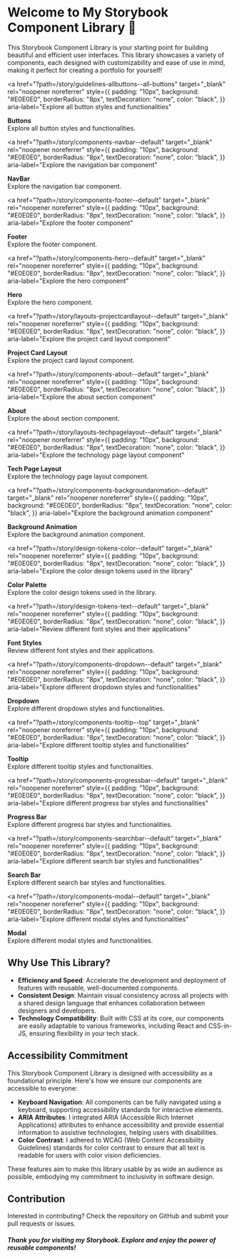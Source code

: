 
<Meta title="Introduction" />

# Welcome to My Storybook Component Library 🌟

This Storybook Component Library is your starting point for building beautiful and efficient user interfaces. This library showcases a variety of components, each designed with customizability and ease of use in mind, making it perfect for creating a portfolio for yourself!

<div id="intro-container" style={{ display: 'flex', flexDirection: 'column', gap: '20px', marginBottom: '40px' }}>

<a
  href="?path=/story/guidelines-allbuttons--all-buttons"
  target="_blank"
  rel="noopener noreferrer"
  style={{
    padding: "10px",
    background: "#E0E0E0",
    borderRadius: "8px",
    textDecoration: "none",
    color: "black",
  }}
  aria-label="Explore all button styles and functionalities"
>
  <strong>Buttons</strong>
  <br />
  Explore all button styles and functionalities.
</a>

<a
  href="?path=/story/components-navbar--default"
  target="_blank"
  rel="noopener noreferrer"
  style={{
    padding: "10px",
    background: "#E0E0E0",
    borderRadius: "8px",
    textDecoration: "none",
    color: "black",
  }}
  aria-label="Explore the navigation bar component"
>
  <strong>NavBar</strong>
  <br />
  Explore the navigation bar component.
</a>

<a
  href="?path=/story/components-footer--default"
  target="_blank"
  rel="noopener noreferrer"
  style={{
    padding: "10px",
    background: "#E0E0E0",
    borderRadius: "8px",
    textDecoration: "none",
    color: "black",
  }}
  aria-label="Explore the footer component"
>
  <strong>Footer</strong>
  <br />
  Explore the footer component.
</a>

<a
  href="?path=/story/components-hero--default"
  target="_blank"
  rel="noopener noreferrer"
  style={{
    padding: "10px",
    background: "#E0E0E0",
    borderRadius: "8px",
    textDecoration: "none",
    color: "black",
  }}
  aria-label="Explore the hero component"
>
  <strong>Hero</strong>
  <br />
  Explore the hero component.
</a>

<a
  href="?path=/story/layouts-projectcardlayout--default"
  target="_blank"
  rel="noopener noreferrer"
  style={{
    padding: "10px",
    background: "#E0E0E0",
    borderRadius: "8px",
    textDecoration: "none",
    color: "black",
  }}
  aria-label="Explore the project card layout component"
>
  <strong>Project Card Layout</strong>
  <br />
  Explore the project card layout component.
</a>

<a
  href="?path=/story/components-about--default"
  target="_blank"
  rel="noopener noreferrer"
  style={{
    padding: "10px",
    background: "#E0E0E0",
    borderRadius: "8px",
    textDecoration: "none",
    color: "black",
  }}
  aria-label="Explore the about section component"
>
  <strong>About</strong>
  <br />
  Explore the about section component.
</a>

<a
  href="?path=/story/layouts-techpagelayout--default"
  target="_blank"
  rel="noopener noreferrer"
  style={{
    padding: "10px",
    background: "#E0E0E0",
    borderRadius: "8px",
    textDecoration: "none",
    color: "black",
  }}
  aria-label="Explore the technology page layout component"
>
  <strong>Tech Page Layout</strong>
  <br />
  Explore the technology page layout component.
</a>

<a
  href="?path=/story/components-backgroundanimation--default"
  target="_blank"
  rel="noopener noreferrer"
  style={{
    padding: "10px",
    background: "#E0E0E0",
    borderRadius: "8px",
    textDecoration: "none",
    color: "black",
  }}
  aria-label="Explore the background animation component"
>
  <strong>Background Animation</strong>
  <br />
  Explore the background animation component.
</a>

<a
  href="?path=/story/design-tokens-color--default"
  target="_blank"
  rel="noopener noreferrer"
  style={{
    padding: "10px",
    background: "#E0E0E0",
    borderRadius: "8px",
    textDecoration: "none",
    color: "black",
  }}
  aria-label="Explore the color design tokens used in the library"
>
  <strong>Color Palette</strong>
  <br />
  Explore the color design tokens used in the library.
</a>

<a
  href="?path=/story/design-tokens-text--default"
  target="_blank"
  rel="noopener noreferrer"
  style={{
    padding: "10px",
    background: "#E0E0E0",
    borderRadius: "8px",
    textDecoration: "none",
    color: "black",
  }}
  aria-label="Review different font styles and their applications"
>
  <strong>Font Styles</strong>
  <br />
  Review different font styles and their applications.
</a>

<a
  href="?path=/story/components-dropdown--default"
  target="_blank"
  rel="noopener noreferrer"
  style={{
    padding: "10px",
    background: "#E0E0E0",
    borderRadius: "8px",
    textDecoration: "none",
    color: "black",
  }}
  aria-label="Explore different dropdown styles and functionalities"
>
  <strong>Dropdown</strong>
  <br />
  Explore different dropdown styles and functionalities.
</a>

<a
  href="?path=/story/components-tooltip--top"
  target="_blank"
  rel="noopener noreferrer"
  style={{
    padding: "10px",
    background: "#E0E0E0",
    borderRadius: "8px",
    textDecoration: "none",
    color: "black",
  }}
  aria-label="Explore different tooltip styles and functionalities"
>
  <strong>Tooltip</strong>
  <br />
  Explore different tooltip styles and functionalities.
</a>

<a
  href="?path=/story/components-progressbar--default"
  target="_blank"
  rel="noopener noreferrer"
  style={{
    padding: "10px",
    background: "#E0E0E0",
    borderRadius: "8px",
    textDecoration: "none",
    color: "black",
  }}
  aria-label="Explore different progress bar styles and functionalities"
>
  <strong>Progress Bar</strong>
  <br />
  Explore different progress bar styles and functionalities.
</a>

<a
  href="?path=/story/components-searchbar--default"
  target="_blank"
  rel="noopener noreferrer"
  style={{
    padding: "10px",
    background: "#E0E0E0",
    borderRadius: "8px",
    textDecoration: "none",
    color: "black",
  }}
  aria-label="Explore different search bar styles and functionalities"
>
  <strong>Search Bar</strong>
  <br />
  Explore different search bar styles and functionalities.
</a>

<a
  href="?path=/story/components-modal--default"
  target="_blank"
  rel="noopener noreferrer"
  style={{
    padding: "10px",
    background: "#E0E0E0",
    borderRadius: "8px",
    textDecoration: "none",
    color: "black",
  }}
  aria-label="Explore different modal styles and functionalities"
>
  <strong>Modal</strong>
  <br />
  Explore different modal styles and functionalities.
</a>

</div>

## Why Use This Library?

- **Efficiency and Speed**: Accelerate the development and deployment of features with reusable, well-documented components.
- **Consistent Design**: Maintain visual consistency across all projects with a shared design language that enhances collaboration between designers and developers.
- **Technology Compatibility**: Built with CSS at its core, our components are easily adaptable to various frameworks, including React and CSS-in-JS, ensuring flexibility in your tech stack.

## Accessibility Commitment

This Storybook Component Library is designed with accessibility as a foundational principle. Here's how we ensure our components are accessible to everyone:

- **Keyboard Navigation**: All components can be fully navigated using a keyboard, supporting accessibility standards for interactive elements.
- **ARIA Attributes**: I integrated ARIA (Accessible Rich Internet Applications) attributes to enhance accessibility and provide essential information to assistive technologies, helping users with disabilities.
- **Color Contrast**: I adhered to WCAG (Web Content Accessibility Guidelines) standards for color contrast to ensure that all text is readable for users with color vision deficiencies.

These features aim to make this library usable by as wide an audience as possible, embodying my commitment to inclusivity in software design.

## Contribution

Interested in contributing? Check the repository on GitHub and submit your pull requests or issues.

##### Thank you for visiting my Storybook. Explore and enjoy the power of reusable components!
